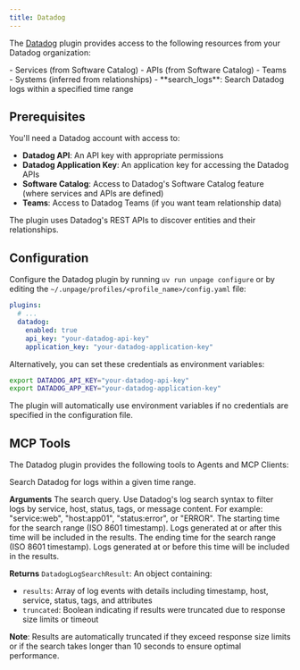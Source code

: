```yaml
---
title: Datadog
---
```


The [Datadog](https://www.datadoghq.com/) plugin provides access to the following
resources from your Datadog organization:

<AccordionGroup>
  <Accordion title="Knowledge Graph nodes" icon="diagram-project">
    - Services (from Software Catalog)
    - APIs (from Software Catalog)
    - Teams
    - Systems (inferred from relationships)
  </Accordion>
  <Accordion title="MCP Tools" icon="wrench">
    - **search_logs**: Search Datadog logs within a specified time range
  </Accordion>
</AccordionGroup>


## Prerequisites

You'll need a Datadog account with access to:

- **Datadog API**: An API key with appropriate permissions
- **Datadog Application Key**: An application key for accessing the Datadog APIs
- **Software Catalog**: Access to Datadog's Software Catalog feature (where services and APIs are defined)
- **Teams**: Access to Datadog Teams (if you want team relationship data)

The plugin uses Datadog's REST APIs to discover entities and their relationships.


## Configuration

Configure the Datadog plugin by running `uv run unpage configure` or by editing
the `~/.unpage/profiles/<profile_name>/config.yaml` file:

```yaml
plugins:
  # ...
  datadog:
    enabled: true
    api_key: "your-datadog-api-key"
    application_key: "your-datadog-application-key"
```

Alternatively, you can set these credentials as environment variables:

```bash
export DATADOG_API_KEY="your-datadog-api-key"
export DATADOG_APP_KEY="your-datadog-application-key"
```

The plugin will automatically use environment variables if no credentials are specified in the configuration file.

## MCP Tools

The Datadog plugin provides the following tools to Agents and MCP Clients:

<Card title="search_logs">
  Search Datadog for logs within a given time range.

  **Arguments**
  <ParamField path="query" type="string" required>
    The search query. Use Datadog's log search syntax to filter logs by service,
    host, status, tags, or message content. For example: "service:web", "host:app01",
    "status:error", or "ERROR".
  </ParamField>
  <ParamField path="min_time" type="datetime" required>
    The starting time for the search range (ISO 8601 timestamp). Logs generated
    at or after this time will be included in the results.
  </ParamField>
  <ParamField path="max_time" type="datetime" required>
    The ending time for the search range (ISO 8601 timestamp). Logs generated
    at or before this time will be included in the results.
  </ParamField>

  **Returns** `DatadogLogSearchResult`: An object containing:
  - `results`: Array of log events with details including timestamp, host, service, status, tags, and attributes
  - `truncated`: Boolean indicating if results were truncated due to response size limits or timeout

  **Note**: Results are automatically truncated if they exceed response size limits or if the search takes longer than 10 seconds to ensure optimal performance.
</Card>
